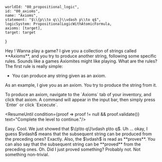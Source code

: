 

	worldId: "00_propositional_logic",
	id: "00_axioms",
	name: "Axioms",
	statement: "$\\{p\\to q\\}\\vdash p\\to q$",
	logicSystem: PropositionalLogicWithAtomicFormula,
	axioms: [target],
	target: target
}


<ConversationProgresser>

<Speak speaker="sapphire">
Hey <Star/>! Wanna play a game? I give you a collection of strings called **Axioms**, and you try to produce another string, following some specific rules. 
</Speak>

<Speak speaker="star">
Sounds like a games Axiomites might like playing. What are the rules? 
</Speak>

<Speak speaker="sapphire">
The first rule is really simple: 

- You can produce any string given as an axiom. 

As an example, I give you <FormulaLatex formula={meta.target}/> as an axiom. You try to produce the string <FormulaLatex formula={meta.target}/> from it. 
</Speak>

<Speak speaker="author">
To produce an axiom, navigate to the `Axioms` tab of your inventory, and click that axiom. A command will appear in the input bar, then simply press `Enter` or click `Excecute`. 
</Speak>

<ResumeUntil condition={proof => proof != null && proof.validate()} text="Complete the level to continue."/>

<Speak speaker="star">
Easy. 
</Speak>

<Speak speaker="sapphire">
Cool. We just showed that $\{p\to q\}\vdash p\to q$. 
</Speak>

<Speak speaker="star">
Uh ... okay, I guess $\vdash$ means that the subsequent string can be produced from the preceding ones? 
</Speak>

<Speak speaker="sapphire">
Exactly. Also, the $\vdash$ is read as **proves**. You can also say that the subsequent string can be **proved** from the preceding ones. 
</Speak>

<Speak speaker="star">
Oh. Did I just proved something? 
</Speak>

<Speak speaker="sapphire">
Probably not. Not something non-trivial. 
</Speak>

</ConversationProgresser>
